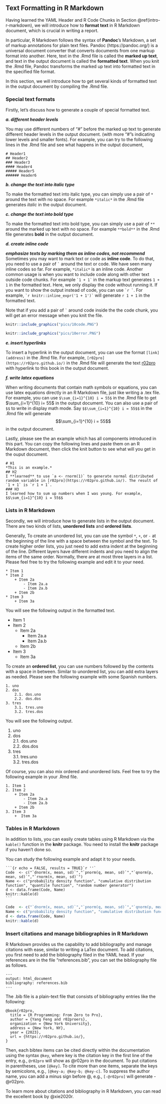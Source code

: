 ## Text Formatting in R Markdown {#rmd-text-formating}

Having learned the YAML Header and R Code Chunks in Section \@ref(intro-r-markdown), we will introduce how to **format text** in R Markdown document, which is crucial in writing a report.

In particular, R Markdown follows the syntax of **Pandoc**'s Markdown, a set of markup annotations for plain text files. Pandoc (https://pandoc.org/) is a universal document converter that converts documents from one markup format into another. Here, text in the .Rmd file is called the **marked up text**, and text in the output document is called the **formatted text**. When you knit the .Rmd file, Pandoc transforms the marked up text into formatted text in the specified file format. 

In this section, we will introduce how to get several kinds of formatted text in the output document by compiling the .Rmd file. 

### Special text formats

Firstly, let's discuss how to generate a couple of special formatted text.

***a. different header levels***

You may use different numbers of "#" before the marked up text to generate different header levels in the output document. (with more "#"s indicating lower levels and smaller fonts).  For example, you can try to the following lines in the .Rmd file and see what happens in the output document,

```
# Header1
## Header2
### Header3
#### Header4
##### Header5
###### Header6
```

***b. change the text into italic type***

To make the formatted text into italic type, you can simply use a pair of `*` around the text with no space. For example `*italic*` in the .Rmd file generates *italic* in the output document.

***c. change the text into bold type***

To make the formatted text into bold type, you can simply use a pair of `**` around the marked up text with no space. For example `**bold**` in the .Rmd file generates **bold** in the output document.

***d. create inline code***

***emphasize texts by marking them as inline codes, not recommend***
Sometimes you may want to mark text or code as **inline code**. To do that, you need to use a pair of  `` ` ``  around the text or code. We have seen many inline codes so far. For example, `*italic*` is an inline code. Another common usage is when you want to include code along with other text outside code chunks.  For example `` `1 + 1` ``  in the markup text generates `1 + 1` in the formatted text. Here, we only display the code without running it. If you want to show the output instead of code, you can use `` `r ` ``. For example, `` `r knitr::inline_expr('1 + 1')` `` will generate `r 1 + 1` in the formatted text. 

Note that if you add a pair of `` ` `` around code inside the the code chunk, you will get an error message when you knit the file.

```r
knitr::include_graphics("pics/10code.PNG")
```

```r
knitr::include_graphics("pics/10error.PNG")
```



***e. insert hyperlinks***

To insert a hyperlink in the output document, you can use the format `[link](address)` in the .Rmd file. For example, `[r02pro](https://r02pro.github.io/)` in the .Rmd file will generate the text [r02pro](https://r02pro.github.io/) with hyperlink to this book in the output document. 

***f. write latex equations***

When writing documents that contain math symbols or equations, you can use latex equations directly in an R Markdown file, just like writing a .tex file. For example, you can use `$\sum_{i=1}^{10} i = 55$` in the .Rmd file to get $\sum_{i=1}^{10} i= 55$ in the output document. You can also use a pair of `$$` to write in display math mode. Say `$$\sum_{i=1}^{10} i = 55$$` in the .Rmd file will generate
$$\sum_{i=1}^{10} i = 55$$ in the output document.

Lastly, please see the an example which has all components introduced in this part. You can copy the following lines and paste them on an R Markdown document, then click the knit button to see what will you get in the ouput document.

```
# H1
*This is an example.*
## H2
I **learned** to use `a <- rnorm(1)` to generate normal distributed random variable in [r02pro](https://r02pro.github.io/). The result of `1 + 1` is `r 1 + 1`.
### H3
I learned how to sum up numbers when I was young. For example,
$$\sum_{i=1}^{10} i = 55$$
```


### Lists in R Markdown

Secondly, we will introduce how to generate lists in the output document. There are two kinds of lists, **unordered lists** and **ordered lists**.

Generally, To create an unordered list, you can use the symbol `*`, `+`, or `-` at the beginning of the line with a space between the symbol and the text. To create higher order lists, you just need to add extra indent at the beginning of the line. Different layers have different indents and you need to align the items of the same order. Normally, there are at most three layers in a list. Please feel free to try the following example and edit it to your need. 

```
* Item 1
* Item 2
    + Item 2a
        - Item 2a.a
        - Item 2a.b
    + Item 2b
* Item 3
    + Item 3a
```
You will see the following output in the formatted text.

* Item 1
* Item 2
    + Item 2a
        - Item 2a.a
        - Item 2a.b
    + Item 2b
* Item 3
    + Item 3a
    
To create an **ordered list**, you can use numbers followed by the contents with a space in between. Similar to unordered list, you can add extra layers as needed. Please see the following example with some Spanish numbers. 

```
1. uno                                           
2. dos                                            
    2.1. dos.uno  
    2.2. dos.dos  
3. tres                                            
    3.1. tres.uno  
    3.2. tres.dos  
```
You will see the following output.

1. uno                                           
2. dos                                            
    2.1. dos.uno  
    2.2. dos.dos  
3. tres                                            
    3.1. tres.uno  
    3.2. tres.dos                                     
   


Of course, you can also mix ordered and unordered lists. Feel free to try the following example in your .Rmd file. 

```
1. Item 1
2. Item 2
    + Item 2a
        - Item 2a.a
        - Item 2a.b
    + Item 2b
3. Item 3
    +  Item 3a
```


### Tables in R Markdown

In addition to lists, you can easily create tables using R Markdown via the `kable()` function in the **knitr** package. You need to install the **knitr** package if you haven't done so. 

You can study the following example and adapt it to your needs.

````
```{r echo = FALSE, results = TRUE}`r ''`
Code  <- c("`dnorm(x, mean, sd)`","`pnorm(q, mean, sd)`","`qnorm(p, mean, sd)`","`rnorm(n, mean, sd)`")
Name <- c("probability density function", "cumulative distribution function", "quantile function", "random number generator")
d <- data.frame(Code, Name)
knitr::kable(d)
```
````

```r
Code  <- c("`dnorm(x, mean, sd)`","`pnorm(q, mean, sd)`","`qnorm(p, mean, sd)`","`rnorm(n, mean, sd)`")
Name <- c("probability density function", "cumulative distribution function", "quantile function", "random number generator")
d <- data.frame(Code, Name)
knitr::kable(d)
```

### Insert citations and manage bibliographies in R Markdown

R Markdown provides us the capability to add bibliography and manage citations with ease, similar to writing a LaTex document. To add citations, you first need to add the bibliography filed in the YAML head. If your references are in the file "references.bib", you can set the bibliography file as follows.

```
---
output: html_document
bibliography: references.bib  
---
```
The .bib file is a plain-text file that consists of bibliography entries like the following:

```
@book{r02pro,
  title = {R Programming: From Zero to Pro},
  author = {Yang Feng and r02proers},
  organization = {New York University},
  address = {New York, NY},
  year = {2023},
  url = {https://r02pro.github.io/},
}
```


Then, each bibtex items can be cited directly within the documentation using the syntax `@key`, where key is the citation key in the first line of the entry, e.g., `@r02pro` will show as @r02pro in the document. To put citations in parentheses, use `[@key]`. To cite more than one items, separate the keys by semicolons, e.g., `[@key-a; @key-b; @key-c]`. To suppress the author name, you can add a minus sign before @, e.g., `[-@r02pro]` will generate -@r02pro.


To learn more about citations and bibliography in R Markdown, you can read the excellent book by @xie2020r.
